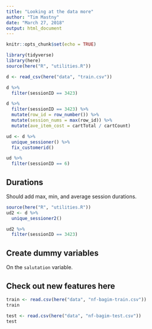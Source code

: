 ```yaml
---
title: "Looking at the data more"
author: "Tim Mastny"
date: "March 27, 2018"
output: html_document
---
```


```r
knitr::opts_chunk$set(echo = TRUE)
```


```r
library(tidyverse)
library(here)
source(here("R", "utilities.R"))

d <- read_csv(here("data", "train.csv"))
```

```r
d %>%
  filter(sessionID == 3423)
```
```r
d %>%
  filter(sessionID == 3423) %>%
  mutate(row_id = row_number()) %>%
  mutate(session_nums = max(row_id)) %>%
  mutate(ave_item_cost = cartTotal / cartCount)
```


```r
ud <- d %>%
  unique_sessioner() %>%
  fix_customerid()
```

```r
ud %>%
  filter(sessionID == 6)
```

## Durations

Should add max, min, and average session durations.

```r
source(here("R", "utilities.R"))
ud2 <- d %>%
  unique_sessioner2()
```

```r
ud2 %>%
  filter(sessionID == 3423)
```

## Create dummy variables

On the `salutation` variable.


## Check out new features here

```r
train <- read.csv(here("data", "nf-bagim-train.csv"))
train
```

```r
test <- read.csv(here("data", "nf-bagim-test.csv"))
test
```


